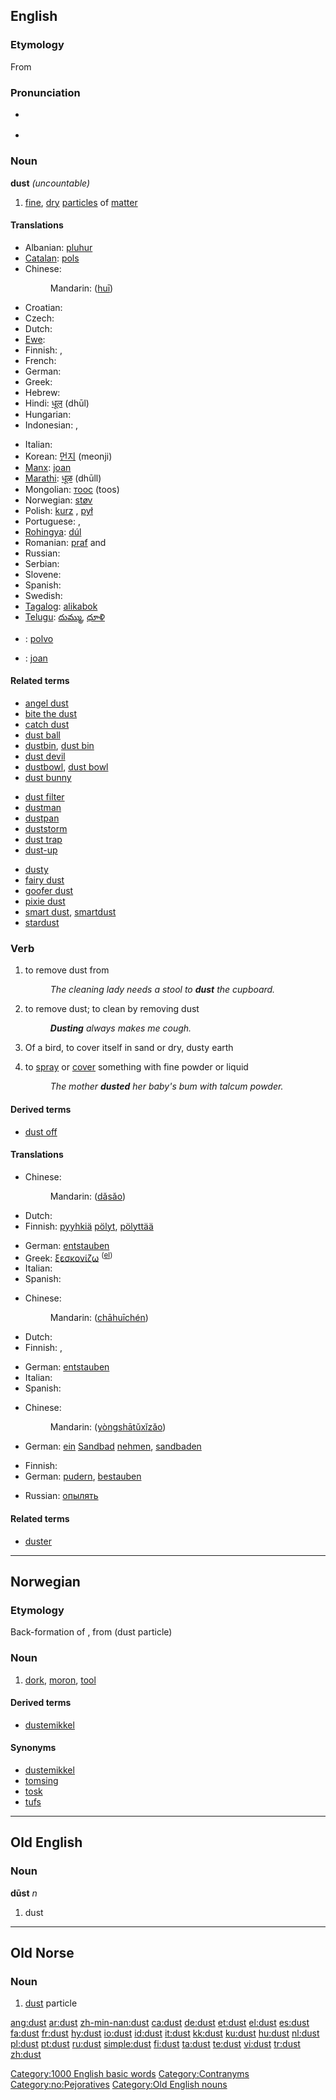 {{wikipedia|Dust}}
==English==

===Etymology===
From {{etyl|ang}} {{term|dūst|lang=ang}}

===Pronunciation===
* {{audio|en-us-dust.ogg|Audio (US)}}
*: {{rhymes|ʌst}}
* {{homophones|dost}}

===Noun===
'''dust''' ''(uncountable)''

# [[fine]], [[dry]] [[particle]]s of [[matter]]

====Translations====
{{trans-top|fine, dry particles}}
* Albanian: [[pluhur]] {{m}}
* [[Catalan]]: [[pols]] {{f}}
* Chinese:
*: Mandarin: {{zh-ts|灰|灰}} ([[huī]])
* Croatian: {{t-|hr|prah|m}}
* Czech: {{t-|cs|prach|m}}
* Dutch: {{t+|nl|stof|n}}
* [[Ewe]]: {{tø|ee|fúfu|m|xs=Ewe}}
* Finnish: {{t+|fi|pöly}}, {{t-|fi|tomu}}
* French: {{t+|fr|poussière|f}}
* German: {{t+|de|Staub|m}}
* Greek: {{t+|el|σκόνη|f|tr=skóni|sc=Grek}}
* Hebrew: {{t+|he|אבק|m|tr=avak|sc=Hebr}}
* Hindi: [[धूल]] (dhūl)
* Hungarian: {{t+|hu|por}}
* Indonesian: {{t+|id|debu|xs=Indonesian}}, {{t-|id|duli|xs=Indonesian}}
{{trans-mid}}
* Italian: {{t+|it|polvere|f}}
* Korean: [[먼지]] (meonji)
* [[Manx]]: [[joan]]
* [[Marathi]]: [[धूळ]] (dhūll)
* Mongolian: [[тоос]] (toos)
* Norwegian: [[støv]]
* Polish: [[kurz]] {{m}}, [[pył]] {{m}}
* Portuguese: {{t+|pt|pó|m}}, {{t+|pt|poeira|f}}
* [[Rohingya]]: [[dúl]]
* Romanian: [[praf]] {{f}} and {{m}}
* Russian: {{t+|ru|пыль|f|sc=Cyrl}}
* Serbian: {{t-|sr|prah|m}}
* Slovene: {{t+|sl|prah|m}}
* Spanish: {{t+|es|polvo|m}}
* Swedish: {{t-|sv|damm|n}}
* [[Tagalog]]: [[alikabok]]
* [[Telugu]]: [[దుమ్ము]], [[ధూళి]]
{{trans-bottom}}

{{checktrans}}
* {{ttbc|Ido}}: [[polvo]]
* {{ttbc|Manx}}: [[joan#Manx|joan]]

====Related terms====
{{top3}}
* [[angel dust]]
* [[bite the dust]]
* [[catch dust]]
* [[dust ball]]
* [[dustbin]], [[dust bin]]
* [[dust devil]]
* [[dustbowl]], [[dust bowl]]
* [[dust bunny]]
{{mid3}}
* [[dust filter]]
* [[dustman]]
* [[dustpan]]
* [[duststorm]]
* [[dust trap]]
* [[dust-up]]
{{mid3}}
* [[dusty]]
* [[fairy dust]]
* [[goofer dust]]
* [[pixie dust]]
* [[smart dust]], [[smartdust]]
* [[stardust]]
{{bottom}}

===Verb===
{{en-verb}}

# {{transitive}} to remove dust from
#: ''The cleaning lady needs a stool to '''dust''' the cupboard.''
# {{intransitive}} to remove dust; to clean by removing dust
#: '''''Dusting''' always makes me cough.''
# {{intransitive}} Of a bird, to cover itself in sand or dry, dusty earth
# {{transitive}} to [[spray]] or [[cover]] something with fine powder or liquid
#: ''The mother '''dusted''' her baby's bum with talcum powder.''

====Derived terms====
* [[dust off]]

====Translations====
{{trans-top|(intransitive) to clean by removing dust}}
* Chinese:
*: Mandarin: {{zh-ts|打掃|打扫}} ([[dǎ]][[sǎo]])
* Dutch: {{t+|nl|afstoffen}}
* Finnish: [[pyyhkiä]] [[pöly|pölyt]], [[pölyttää]]
{{trans-mid}}
* German: [[entstauben]]
* Greek: [[ξεσκονίζω]] <sup>([[:el:ξεσκονίζω|el]])</sup>
* Italian: {{t+|it|spolverare}}
* Spanish: {{t-|es|desempolvar}}
{{trans-bottom}}

{{trans-top|(transitive) to remove dust from}}
* Chinese:
*: Mandarin: {{zh-ts|[[擦]][[灰塵]]|[[擦]][[灰尘]]}} ([[chā]][[huī]][[chén]])
* Dutch: {{t+|nl|afstoffen}}
* Finnish: {{t-|fi|tomuttaa}}, {{t-|fi|pölyttää}}
{{trans-mid}}
* German: [[entstauben]]
* Italian: {{t+|it|spolverare}}
* Spanish: {{t-|es|desempolvar}}
{{trans-bottom}}

{{trans-top|of a bird, to cover itself in sand}}
* Chinese:
*: Mandarin: {{zh-ts|用沙土洗澡|用沙土洗澡}} ([[yòng]][[shā]][[tǔ]][[xǐ]][[zǎo]])
{{trans-mid}}
* German: [[ein]] [[Sandbad]] [[nehmen]], [[sandbaden]]
{{trans-bottom}}

{{trans-top|to spray something with fine powder or liquid}}
* Finnish: {{t-|fi|pölyttää}}
* German: [[pudern]], [[bestauben]]
{{trans-mid}}
* Russian: [[опылять]]
{{trans-bottom}}

====Related terms====
* [[duster]]

[[Category:1000 English basic words]]
[[Category:Contranyms]]

----

==Norwegian==

===Etymology===
Back-formation of {{term|dustet|lang=no}}, from {{etyl|non|no}} {{term|dust|lang=non}} (dust particle)

===Noun===
{{no-noun-m1}}

# [[dork]], [[moron]], [[tool]]

====Derived terms====
* [[dustemikkel]]

====Synonyms====
* [[dustemikkel]]
* [[tomsing]]
* [[tosk]]
* [[tufs]]

[[Category:no:Pejoratives]]

----

==Old English==

===Noun===
'''dūst''' ''n''

# dust

[[Category:Old English nouns]]

----

==Old Norse==

===Noun===
{{infl|non|noun|n}}

# [[dust#English|dust]] particle

[[ang:dust]]
[[ar:dust]]
[[zh-min-nan:dust]]
[[ca:dust]]
[[de:dust]]
[[et:dust]]
[[el:dust]]
[[es:dust]]
[[fa:dust]]
[[fr:dust]]
[[hy:dust]]
[[io:dust]]
[[id:dust]]
[[it:dust]]
[[kk:dust]]
[[ku:dust]]
[[hu:dust]]
[[nl:dust]]
[[pl:dust]]
[[pt:dust]]
[[ru:dust]]
[[simple:dust]]
[[fi:dust]]
[[ta:dust]]
[[te:dust]]
[[vi:dust]]
[[tr:dust]]
[[zh:dust]]
